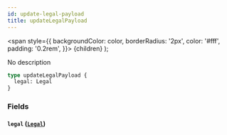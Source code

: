 ```yaml
---
id: update-legal-payload
title: updateLegalPayload
---
```


<span
style={{
      backgroundColor: color,
      borderRadius: '2px',
      color: '#fff',
      padding: '0.2rem',
    }}>
{children}
</span>
);

No description

```graphql
type updateLegalPayload {
  legal: Legal
}
```

### Fields

#### `legal` ([`Legal`](/v1/objects/legal))
